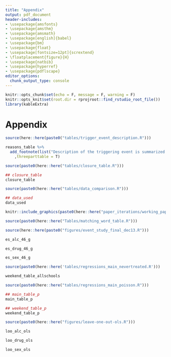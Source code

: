 ```yaml
---
title: "Appendix"
output: pdf_document
header-includes:
- \usepackage{amsfonts}
- \usepackage{amsthm}
- \usepackage{amsmath}
- \usepackage[english]{babel}
- \usepackage{bm}
- \usepackage{float}
- \usepackage[fontsize=12pt]{scrextend}
- \floatplacement{figure}{H}
- \usepackage{natbib}
- \usepackage{hyperref}
- \usepackage{pdflscape}
editor_options: 
  chunk_output_type: console
---
```

```r
knitr::opts_chunk$set(echo = F, message = F, warning = F)
knitr::opts_knit$set(root.dir = rprojroot::find_rstudio_root_file())
library(kableExtra)
```

# Appendix

```r
source(here::here(paste0("tables/trigger_event_description.R")))
```

```r
reasons_table %>% 
  add_footnote(list("Description of the triggering event is summarized based on newsarticles or conversations with Fraternity and Sorority Life staff. The date of the triggering event is shown if provided. The classification of each event is based off of the description and aligns with Figure \ref{triggerplot}.")
    ,threeparttable = T)
```



```r
source(paste0(here::here("tables/closure_table.R")))
```


```r
## closure_table
closure_table
```

```r
source(paste0(here::here("tables/data_comparison.R")))
```


```r
## data_used
data_used
```


```{=latex}
\begin{figure}[t]
```
```r
knitr::include_graphics(paste0(here::here("paper_iterations/working_paper_december_2021/sample_crime_log.png")))
```
```{=latex}
\caption{An Example of a Daily Crime Log \label{crime_log}}
\textit{Notes:} The main analysis uses data from 38 universities' Daily Crime Logs - each unique in their own respect. All Daily Crime Logs had to be requested from each university and harmonized using pattern matching.
\end{figure}
```


```r
source(paste0(here::here("Tables/matching_word_table.R")))
```

\begin{landscape}
```r
kable(top_categories, booktabs = T, caption = "\\label{top_categories}The Top 30 Most Frequently Reported Incidents") %>%
  kable_styling(latex_options = "scale_down") %>% 
  footnote(list("Numbers in parenthesis denote the frequency of offense in the data. These offenses represent the  30 most frequent crimes in each category after the pattern-matching algorithm is applied."), 
               threeparttable = T)
```
\end{landscape}

```r
source(here::here(paste0("figures/event_study_final_dec13.R")))
```


```{=latex}
\begin{figure}[t]
```
```r
es_alc_46_g
```
```{=latex}
\caption{Event Study for Alcohol Offenses \label{es_alc_46_g}}
\textit{Notes:} The shaded area point estimate represents an entire moratorium period for each university. Hence, the shaded area point estimate has varying amounts of days within based on the university. For instance, Arkansas State University had a 39 day moratorium and therefore their shaded area point estimate would be identified by the 39 moratorium days. Point estimates not within the shaded region are 46 day periods. Number of days within a period was chosen to give approximately two median-length (46 days) moratorium on each side of the shaded area. All periods are normalized by the 46-day period before the moratorium. Alcohol offenses are defined as alcohol offenses per-25000 enrolled students. Controls include holiday, spring semester, day of the week and university by academic year. Standard errors clustered by university. All errorbars represent 95\% confidence intervals.
\end{figure}
```


```{=latex}
\begin{figure}[t]
```
```r
es_drug_46_g
```
```{=latex}
\caption{Event Study for Drug Offenses \label{es_drug_46_g}}
\textit{Notes:} The shaded area point estimate represents an entire moratorium period for each university. Hence, the shaded area point estimate has varying amounts of days within based on the university. For instance, Arkansas State University had a 39 day moratorium and therefore their shaded area point estimate would be identified by the 39 moratorium days. Point estimates not within the shaded region are 46 day periods. Number of days within a period was chosen to give approximately two median-length (46 days) moratorium on each side of the shaded area. All periods are normalized by the 46-day period before the moratorium. Drug offenses are defined as drug offenses per-25000 enrolled students. Controls include holiday, spring semester, day of the week and university by academic year. Standard errors clustered by university. All errorbars represent 95\% confidence intervals.
\end{figure}
```

```{=latex}
\begin{figure}[t]
```
```r
es_sex_46_g
```
```{=latex}
\caption{Event Study for Sexual Assault Offenses \label{es_sex_46_g}}
\textit{Notes:} The shaded area point estimate represents an entire moratorium period for each university. Hence, the shaded area point estimate has varying amounts of days within based on the university. For instance, Arkansas State University had a 39 day moratorium and therefore their shaded area point estimate would be identified by the 39 moratorium days. Point estimates not within the shaded region are 46 day periods. Number of days within a period was chosen to give approximately two median-length (46 days) moratorium on each side of the shaded area. All periods are normalized by the 46-day period before the moratorium. Sexual assault offenses are defined as sexual assault offenses per-25000 enrolled students. Controls include holiday, spring semester, day of the week and university by academic year. Standard errors clustered by university. All errorbars represent 95\% confidence intervals.
\end{figure}
```

```r
source(paste0(here::here('tables/regressions_main_nevertreated.R')))
```

```r
weekend_table_allschools
```



```r
source(paste0(here::here("tables/regressions_main_poisson.R")))
```

```r
## main_table_p
main_table_p
```

```r
## weekend_table_p
weekend_table_p
```

```r
source(paste0(here::here("figures/leave-one-out-ols.R")))
```



```{=latex}
\begin{figure}[t]
```
```r
loo_alc_ols
```
```{=latex}
\caption{Leave-one-out OLS Regressions of Alcohol Offenses \label{loo_alc_ols}}
\textit{Notes:} Each point represents specification (3) from Table \ref{main_table} with one university omitted from the sample. Offenses are per-25000 enrolled students. Errorbars represent 95\% confidence intervals. Weekends includes only Friday, Saturday, Sunday, while weekdays includes Monday through Thursday.
\end{figure}
```

```{=latex}
\begin{figure}[t]
```
```r
loo_drug_ols
```
```{=latex}
\caption{Leave-one-out OLS Regressions of Drug Offenses \label{loo_drug_ols}}
\textit{Notes:} Each point represents specification (3) from Table \ref{main_table} with one university omitted from the sample. Offenses are per-25000 enrolled students. Errorbars represent 95\% confidence intervals. Weekends includes only Friday, Saturday, Sunday, while weekdays includes Monday through Thursday.
\end{figure}
```

```{=latex}
\begin{figure}[t]
```
```r
loo_sex_ols
```
```{=latex}
\caption{Leave-one-out OLS Regressions of Sexual Assaults \label{loo_sex_ols}}
\textit{Notes:} Each point represents specification (3) from Table \ref{main_table} with one university omitted from the sample. Offenses are per-25000 enrolled students. Errorbars represent 95\% confidence intervals. Weekends includes only Friday, Saturday, Sunday, while weekdays includes Monday through Thursday.
\end{figure}
```




